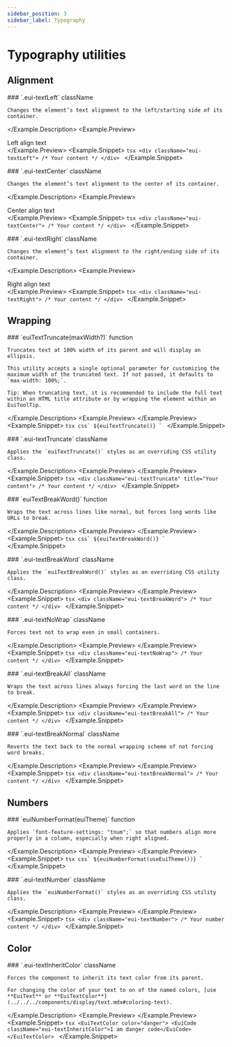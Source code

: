 ```yaml
---
sidebar_position: 3
sidebar_label: Typography
---
```


# Typography utilities


## Alignment

<Example>
  <Example.Description>
    ### `.eui-textLeft` <Badge color="hollow">className</Badge>

    Changes the element’s text alignment to the left/starting side of its container.

  </Example.Description>
  <Example.Preview>
    <div className="eui-textLeft">Left align text</div>
  </Example.Preview>
  <Example.Snippet>
    ```tsx
    <div className="eui-textLeft">
      /* Your content */
    </div>
    ```
  </Example.Snippet>
</Example>

<EuiSpacer />

<Example>
  <Example.Description>
    ### `.eui-textCenter` <Badge color="hollow">className</Badge>

    Changes the element’s text alignment to the center of its container.

  </Example.Description>
  <Example.Preview>
    <div className="eui-textCenter">Center align text</div>
  </Example.Preview>
  <Example.Snippet>
    ```tsx
    <div className="eui-textCenter">
      /* Your content */
    </div>
    ```
  </Example.Snippet>
</Example>

<EuiSpacer />

<Example>
  <Example.Description>
    ### `.eui-textRight` <Badge color="hollow">className</Badge>

    Changes the element’s text alignment to the right/ending side of its container.

  </Example.Description>
  <Example.Preview>
    <div className="eui-textRight">Right align text</div>
  </Example.Preview>
  <Example.Snippet>
    ```tsx
    <div className="eui-textRight">
      /* Your content */
    </div>
    ```
  </Example.Snippet>
</Example>

## Wrapping


<Example>
  <Example.Description>
    ### `euiTextTruncate(maxWidth?)` <Badge color="hollow">function</Badge>

    Truncates text at 100% width of its parent and will display an ellipsis.

    This utility accepts a single optional parameter for customizing the maximum width of the truncated text. If not passed, it defaults to `max-width: 100%;`.

    Tip: When truncating text, it is recommended to include the full text within an HTML title attribute or by wrapping the element within an EuiToolTip.

  </Example.Description>
  <Example.Preview>
    <WrappingTextTruncateFnPreview />
  </Example.Preview>
  <Example.Snippet>
    ```tsx
    css`
      ${euiTextTruncate()}
    `
    ```
  </Example.Snippet>
</Example>

<EuiSpacer />


<Example>
  <Example.Description>
    ### `.eui-textTruncate` <Badge color="hollow">className</Badge>

    Applies the `euiTextTruncate()` styles as an overriding CSS utility class.

  </Example.Description>
  <Example.Preview>
    <WrappingTextTruncatePreview />
  </Example.Preview>
  <Example.Snippet>
    ```tsx
    <div
      className="eui-textTruncate"
      title="Your content">
      /* Your content */
    </div>
    ```
  </Example.Snippet>
</Example>

<EuiSpacer />


<Example>
  <Example.Description>
    ### `euiTextBreakWord()` <Badge color="hollow">function</Badge>

    Wraps the text across lines like normal, but forces long words like URLs to break.

  </Example.Description>
  <Example.Preview>
    <WrappingTextBreakWordFnPreview />
  </Example.Preview>
  <Example.Snippet>
    ```tsx
    css`
      ${euiTextBreakWord()}
    `
    ```
  </Example.Snippet>
</Example>

<EuiSpacer />


<Example>
  <Example.Description>
    ### `.eui-textBreakWord` <Badge color="hollow">className</Badge>

    Applies the `euiTextBreakWord()` styles as an overriding CSS utility class.

  </Example.Description>
  <Example.Preview>
    <WrappingTextBreakWordPreview />
  </Example.Preview>
  <Example.Snippet>
    ```tsx
    <div className="eui-textBreakWord">
      /* Your content */
    </div>
    ```
  </Example.Snippet>
</Example>

<EuiSpacer />


<Example>
  <Example.Description>
    ### `.eui-textNoWrap` <Badge color="hollow">className</Badge>

    Forces text not to wrap even in small containers.

  </Example.Description>
  <Example.Preview>
    <WrappingTextNoWrapPreview />
  </Example.Preview>
  <Example.Snippet>
    ```tsx
    <div className="eui-textNoWrap">
      /* Your content */
    </div>
    ```
  </Example.Snippet>
</Example>

<EuiSpacer />


<Example>
  <Example.Description>
    ### `.eui-textBreakAll` <Badge color="hollow">className</Badge>

    Wraps the text across lines always forcing the last word on the line to break.

  </Example.Description>
  <Example.Preview>
    <WrappingTextBreakAllPreview />
  </Example.Preview>
  <Example.Snippet>
    ```tsx
    <div className="eui-textBreakAll">
      /* Your content */
    </div>
    ```
  </Example.Snippet>
</Example>

<EuiSpacer />


<Example>
  <Example.Description>
    ### `.eui-textBreakNormal` <Badge color="hollow">className</Badge>

    Reverts the text back to the normal wrapping scheme of not forcing word breaks.

  </Example.Description>
  <Example.Preview>
    <WrappingTextBreakNormalPreview />
  </Example.Preview>
  <Example.Snippet>
    ```tsx
    <div className="eui-textBreakNormal">
      /* Your content */
    </div>
    ```
  </Example.Snippet>
</Example>

## Numbers


<Example>
  <Example.Description>
    ### `euiNumberFormat(euiTheme)` <Badge color="hollow">function</Badge>

    Applies `font-feature-settings: "tnum";` so that numbers align more properly in a column, especially when right aligned.

  </Example.Description>
  <Example.Preview>
    <NumbersFormatFnPreview />
  </Example.Preview>
  <Example.Snippet>
    ```tsx
    css`
      ${euiNumberFormat(useEuiTheme())}
    `
    ```
  </Example.Snippet>
</Example>

<EuiSpacer />


<Example>
  <Example.Description>
    ### `.eui-textNumber` <Badge color="hollow">className</Badge>

    Applies the `euiNumberFormat()` styles as an overriding CSS utility class.

  </Example.Description>
  <Example.Preview>
    <NumbersFormatPreview />
  </Example.Preview>
  <Example.Snippet>
    ```tsx
    <div className="eui-textNumber">
      /* Your number content */
    </div>
    ```
  </Example.Snippet>
</Example>

## Color


<Example>
  <Example.Description>
    ### `.eui-textInheritColor` <Badge color="hollow">className</Badge>

    Forces the component to inherit its text color from its parent.

    For changing the color of your text to on of the named colors, [use **EuiText** or **EuiTextColor**](../../../components/display/text.mdx#coloring-text).

  </Example.Description>
  <Example.Preview>
    <ColorInheritPreview />
  </Example.Preview>
  <Example.Snippet>
    ```tsx
    <EuiTextColor color="danger">
      <EuiCode className="eui-textInheritColor">I am danger code</EuiCode>
    </EuiTextColor>
    ```
  </Example.Snippet>
</Example>
